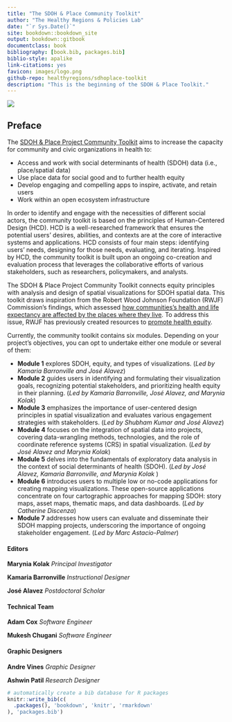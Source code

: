 ```yaml
--- 
title: "The SDOH & Place Community Toolkit"
author: "The Healthy Regions & Policies Lab"
date: "`r Sys.Date()`"
site: bookdown::bookdown_site
output: bookdown::gitbook
documentclass: book
bibliography: [book.bib, packages.bib]
biblio-style: apalike
link-citations: yes
favicon: images/logo.png
github-repo: healthyregions/sdhoplace-toolkit
description: "This is the beginning of the SDOH & Place Toolkit."
---
```


![](images/homepage-illustration.png)

## Preface {-}


The [SDOH & Place Project Community Toolkit](https://sdohplace.org/) aims to increase the capacity for community and civic organizations in health to:

 - Access and work with social determinants of health (SDOH) data (i.e., place/spatial data)
 - Use place data for social good and to further health equity
 - Develop engaging and compelling apps to inspire, activate, and retain users
 - Work within an open ecosystem infrastructure

In order to identify and engage with the necessities of different social actors, the community toolkit is based on the principles of Human-Centered Design (HCD). HCD is a well-researched framework that ensures the potential users’ desires, abilities, and contexts are at the core of interactive systems and applications. HCD consists of four main steps: identifying users’ needs, designing for those needs, evaluating, and iterating. Inspired by HCD, the community toolkit is built upon an ongoing co-creation and evaluation process that leverages the collaborative efforts of various stakeholders, such as researchers, policymakers, and analysts.

The SDOH & Place Project Community Toolkit connects equity principles with analysis and design of spatial visualizations for SDOH spatial data. This toolkit draws inspiration from the Robert Wood Johnson Foundation (RWJF) Commission’s findings, which assessed [how communities’s health and life expectancy are affected by the places where they live](https://www.rwjf.org/en/insights/our-research/interactives/whereyouliveaffectshowlongyoulive.html). To address this issue, RWJF has previously created resources to [promote health equity](https://www.rwjf.org/en/building-a-culture-of-health/focus-areas/Features/achieving-health-equity.html).

Currently, the community toolkit contains six modules. Depending on your project's objectives, you can opt to undertake either one module or several of them: 

 - **Module 1** explores SDOH, equity, and types of visualizations. (*Led by Kamaria Barronville and José Alavez*)
 - **Module 2** guides users in identifying and formulating their visualization goals, recognizing potential stakeholders, and prioritizing health equity in their planning. (*Led by Kamaria Barronville, José Alavez, and Marynia Kolak*)
 - **Module 3** emphasizes the importance of user-centered design principles in spatial visualization and evaluates various engagement strategies with stakeholders. (*Led by Shubham Kumar and José Alavez*)
 - **Module 4** focuses on the integration of spatial data into projects, covering data-wrangling methods, technologies, and the role of coordinate reference systems (CRS) in spatial visualization. (*Led by José Alavez and Marynia Kolak*) 
 - **Module 5** delves into the fundamentals of exploratory data analysis in the context of social determinants of health (SDOH). (*Led by José Alavez, Kamaria Barronville, and Marynia Kolak* )
 - **Module 6** introduces users to multiple low or no-code applications for creating mapping visualizations. These open-source applications concentrate on four cartographic approaches for mapping SDOH: story maps, asset maps, thematic maps, and data dashboards. (*Led by Catherine Discenza*)
 - **Module 7** addresses how users can evaluate and disseminate their SDOH mapping projects, underscoring the importance of ongoing stakeholder engagement. (*Led by Marc Astacio-Palmer*)

#### Editors {-}

**Marynia Kolak** *Principal Investigator*

**Kamaria Barronville** *Instructional Designer*

**José Alavez** *Postdoctoral Scholar*

#### Technical Team {-}

**Adam Cox** *Software Engineer*

**Mukesh Chugani** *Software Engineer*

#### Graphic Designers {-}

**Andre Vines** *Graphic Designer*

**Ashwin Patil** *Research Designer*

```r
# automatically create a bib database for R packages
knitr::write_bib(c(
  .packages(), 'bookdown', 'knitr', 'rmarkdown'
), 'packages.bib')
```
